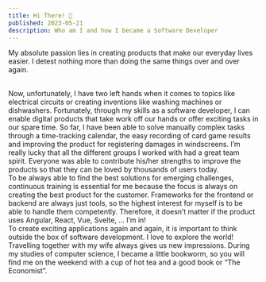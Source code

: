 ```yaml
---
title: Hi There! 👋
published: 2023-05-21
description: Who am I and how I became a Software Developer
---
```


My absolute passion lies in creating products that make our everyday
lives easier. I detest nothing more than doing the same things over
and over again.

<br />
Now, unfortunately, I have two left hands when it comes to topics like electrical
circuits or creating inventions like washing machines or dishwashers. Fortunately,
through my skills as a software developer, I can enable digital products that take
work off our hands or offer exciting tasks in our spare time. So far, I have been
able to solve manually complex tasks through a time-tracking calendar, the easy recording
of card game results and improving the product for registering damages in windscreens.
I’m really lucky that all the different groups I worked with had a great team spirit.
Everyone was able to contribute his/her strengths to improve the products so that
they can be loved by thousands of users today.
<br />
To be always able to find the best solutions for emerging challenges, continuous
training is essential for me because the focus is always on creating the best product
for the customer. Frameworks for the frontend or backend are always just tools, so
the highest interest for myself is to be able to handle them competently. Therefore,
it doesn’t matter if the product uses Angular, React, Vue, Svelte, … I’m in!
<br />
To create exciting applications again and again, it is important to think outside
the box of software development. I love to explore the world! Travelling together
with my wife always gives us new impressions. During my studies of computer science,
I became a little bookworm, so you will find me on the weekend with a cup of hot
tea and a good book or “The Economist”.
